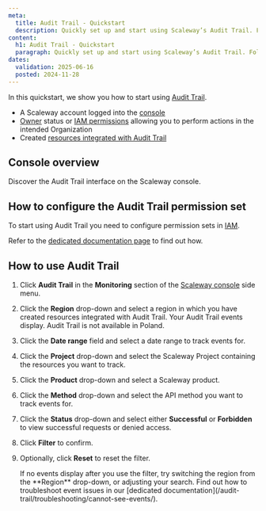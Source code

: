 ```yaml
---
meta:
  title: Audit Trail - Quickstart
  description: Quickly set up and start using Scaleway’s Audit Trail. Follow steps to configure permissions and track events across regions and projects.
content:
  h1: Audit Trail - Quickstart
  paragraph: Quickly set up and start using Scaleway’s Audit Trail. Follow steps to configure permissions and track events across regions and projects.
dates:
  validation: 2025-06-16
  posted: 2024-11-28
---
```


In this quickstart, we show you how to start using [Audit Trail](/audit-trail/concepts/#audit-trail).

<Macro id="requirements" />

- A Scaleway account logged into the [console](https://console.scaleway.com)
- [Owner](/iam/concepts/#owner) status or [IAM permissions](/iam/concepts/#permission) allowing you to perform actions in the intended Organization
- Created [resources integrated with Audit Trail](/audit-trail/reference-content/resource-integration-with-adt/)

## Console overview
Discover the Audit Trail interface on the Scaleway console.
<GuideFlow src="https://app.guideflow.com/embed/er56lj7ulp"/>

## How to configure the Audit Trail permission set

To start using Audit Trail you need to configure permission sets in [IAM](/iam/concepts/#iam).

Refer to the [dedicated documentation page](/audit-trail/how-to/configure-audit-trail-permissions/) to find out how.

## How to use Audit Trail

1. Click **Audit Trail** in the **Monitoring** section of the [Scaleway console](https://console.scaleway.com/) side menu.
2. Click the **Region** drop-down and select a region in which you have created resources integrated with Audit Trail. Your Audit Trail events display.
      <Message type="note">
       Audit Trail is not available in Poland.
      </Message>
3. Click the **Date range** field and select a date range to track events for.
4. Click the **Project** drop-down and select the Scaleway Project containing the resources you want to track.
5. Click the **Product** drop-down and select a Scaleway product.
6. Click the **Method** drop-down and select the API method you want to track events for.
7. Click the **Status** drop-down and select either **Successful** or **Forbidden** to view successful requests or denied access.
8. Click **Filter** to confirm.
9. Optionally, click **Reset** to reset the filter.

    <Message type="tip">
     If no events display after you use the filter, try switching the region from the **Region** drop-down, or adjusting your search. Find out how to troubleshoot event issues in our [dedicated documentation](/audit-trail/troubleshooting/cannot-see-events/).
    </Message>
